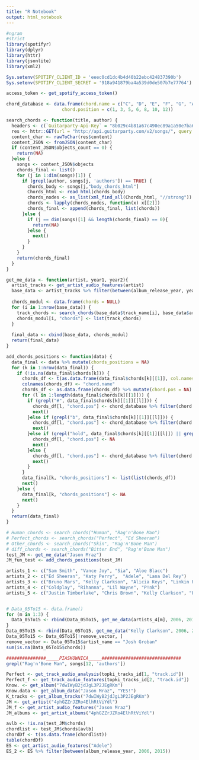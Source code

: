 ```yaml
---
title: "R Notebook"
output: html_notebook
---
```


```r
#ngram
#strict
library(spotifyr)
library(dplyr)
library(httr)
library(jsonlite)
library(xml2)
```

```r
Sys.setenv(SPOTIFY_CLIENT_ID = 'eeec0cd1dc4b4d40b22ebc424837390b')
Sys.setenv(SPOTIFY_CLIENT_SECRET = '918a941879ba4a539d0de507b7e77764')

access_token <- get_spotify_access_token()

chord_database <- data.frame(chord.name = c("C", "D", "E", "F", "G", "A", "B"),
                     chord.position = c(1, 3, 5, 6, 8, 10, 12))

search_chords <- function(title, author) {
  headers <- c(`Guitarparty-Api-Key` = "8b029c4b81a67c490ec89a1a50e7ba6bf720e909")
  res <- httr::GET(url = "http://api.guitarparty.com/v2/songs/", query = list(query = title), add_headers(headers))
  content_char <- rawToChar(res$content)
  content_JSON <- fromJSON(content_char)
  if (content_JSON$objects_count == 0) {
    return(NA)
  }else {
    songs <- content_JSON$objects
    chords_final <- list()
    for (j in 1:dim(songs)[1]) {
      if (grepl(author, songs[j, 'authors']) == TRUE) {
        chords_body <- songs[j,"body_chords_html"]
        Chords_html <- read_html(chords_body)
        chords_nodes <- as_list(xml_find_all(Chords_html, "//strong"))
        chords <- lapply(chords_nodes, function(x) x[[2]])
        chords_final <- append(chords_final, list(chords))
      }else {
        if (j == dim(songs)[1] && length(chords_final) == 0){
          return(NA)
        }else {
          next()
        }
      }
    }
    return(chords_final)
  }
}

get_me_data <- function(artist, year1, year2){
  artist_tracks <- get_artist_audio_features(artist)
  base_data <- artist_tracks %>% filter(between(album_release_year, year1, year2)) %>% select(artist_id, artist_name, album_id,                         album_name, album_type, album_release_date, album_release_year, album_release_date_precision, track_id,                                  track_name, disc_number, track_number, available_markets, is_local,   duration_ms, danceability, energy,                                 loudness, speechiness,  acousticness, instrumentalness, liveness, valence, tempo, key, mode, key_name, mode_name,                        key_mode)
  
  chords_modul <- data.frame(chords = NULL)
  for (i in 1:nrow(base_data)) {
    track_chords <- search_chords(base_data$track_name[i], base_data$artist_name[i])
    chords_modul[i, "chords"] <- list(track_chords)
  }
  
  final_data <- cbind(base_data, chords_modul)
  return(final_data)
}

add_chords_positions <- function(data) {
  data_final <- data %>% mutate(chords_positions = NA)
  for (k in 1:nrow(data_final)) {
    if (!is.na(data_final$chords[k])) {
      chords_df <- t(as.data.frame(data_final$chords[k][[1]], col.names = 1:length(data_final$chords[k][[1]])))
      colnames(chords_df) <- "chord.name"
      chords_df <- as.data.frame(chords_df) %>% mutate(chord.pos = NA)
      for (l in 1:length(data_final$chords[k][[1]])) {
        if (grepl("#", data_final$chords[k][[1]][[l]])) {
          chords_df[l, "chord.pos"] <- chord_database %>% filter(chord.name == substr(data_final$chords[k][[1]][[l]], 1, 1)) %>%                                         select(chord.position) +1
          next()
        }else if (grepl("b", data_final$chords[k][[1]][[l]])) {
          chords_df[l, "chord.pos"] <- chord_database %>% filter(chord.name == substr(data_final$chords[k][[1]][[l]], 1, 1)) %>%                                         select(chord.position) -1
          next()
        }else if (grepl("hold", data_final$chords[k][[1]][[l]]) || grepl("pause", data_final$chords[k][[1]][[l]])) {
          chords_df[l, "chord.pos"] <- NA
          next()
        }else {
          chords_df[l, "chord.pos"] <- chord_database %>% filter(chord.name == substr(data_final$chords[k][[1]][[l]], 1, 1)) %>%                                         select(chord.position)
          next()
        }
      }
      data_final[k, "chords_positions"] <- list(list(chords_df))
      next()
    }else {
      data_final[k, "chords_positions"] <- NA
      next()
    }
  }
  return(data_final)
}
```

```r
# Human_chords <- search_chords("Human", "Rag'n'Bone Man")
# Perfect_chords <- search_chords("Perfect", "Ed Sheeran")
# Other_chords <- search_chords("Skin", "Rag'n'Bone Man")
# diff_chords <- search_chords("Bitter End", "Rag'n'Bone Man")
test_JM <- get_me_data("Jason Mraz")
JM_fun_test <- add_chords_positions(test_JM)

artists_1 <- c("Sam Smith", "Vance Joy", "Sia", "Aloe Blacc")
artists_2 <- c("Ed Sheeran", "Katy Perry",  "Adele", "Lana Del Rey")
artists_3 <- c("Bruno Mars", "Kelly Clarkson", "Alicia Keys", "Linkin Park")
artists_4 <- c("Coldplay", "Rihanna", "Lil Wayne", "P!nk")
artists_5 <- c("Justin Timberlake", "Chris Brown", "Kelly Clarkson", "Fergie")


# Data_05To15 <- data.frame()
for (m in 1:3) {
  Data_05To15 <- rbind(Data_05To15, get_me_data(artists_4[m], 2006, 2015))
}
Data_05To15 <- rbind(Data_05To15, get_me_data("Kelly Clarkson", 2006, 2015))
Data_05To15 <- Data_05To15[!remove_vector, ]
remove_vector <- Data_05To15$artist_name == "Josh Groban"
sum(is.na(Data_05To15$chords))
```

```r
###############_____PIASKOWNICA_____##############################
grepl("Rag'n'Bone Man", songs[12, 'authors'])

Perfect <- get_track_audio_analysis(topki_tracks_id[1, "track.id"])
Perfect_f <- get_track_audio_features(topki_tracks_id[2, "track.id"])
Know. <- get_album("7dwIWyB2jdJgL3P2JEgRKm")
Know.data <- get_album_data("Jason Mraz", "YES!")
K_tracks <- get_album_tracks("7dwIWyB2jdJgL3P2JEgRKm")
JM <- get_artist("4phGZZrJZRo4ElhRtViYdl")
JM_f <- get_artist_audio_features("Jason Mraz")
JM_albums <- get_artist_albums("4phGZZrJZRo4ElhRtViYdl")

avlb <- !is.na(test_JM$chords)
chordlist <- test_JM$chords[avlb]
chordDf <- t(as.data.frame(chordlist))
table(chordDf)
ES <- get_artist_audio_features("Adele")
ES_2 <- ES %>% filter(between(album_release_year, 2006, 2015))
```



